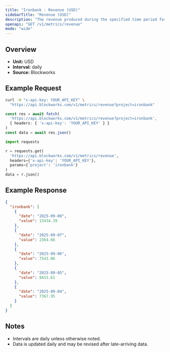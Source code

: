 ```yaml
---
title: "Ironbank : Revenue (USD)"
sidebarTitle: "Revenue (USD)"
description: "The revenue produced during the specified time period for given project."
openapi: "GET /v1/metrics/revenue"
mode: "wide"
---
```


## Overview

- **Unit:** USD
- **Interval:** daily
- **Source:** Blockworks

## Example Request

<CodeGroup>

```bash cURL
curl -H "x-api-key: YOUR_API_KEY" \
  "https://api.blockworks.com/v1/metrics/revenue?project=ironbank"
```

```typescript TypeScript
const res = await fetch(
  'https://api.blockworks.com/v1/metrics/revenue?project=ironbank',
  { headers: { 'x-api-key': 'YOUR_API_KEY' } }
)
const data = await res.json()
```

```python Python
import requests

r = requests.get(
  'https://api.blockworks.com/v1/metrics/revenue',
  headers={'x-api-key': 'YOUR_API_KEY'},
  params={'project': 'ironbank'}
)
data = r.json()
```

</CodeGroup>

## Example Response

```json
{
  "ironbank": [
    {
      "date": "2025-09-08",
      "value": 13434.39
    },
    {
      "date": "2025-09-07",
      "value": 2364.66
    },
    {
      "date": "2025-09-06",
      "value": 7543.06
    },
    {
      "date": "2025-09-05",
      "value": 8415.61
    },
    {
      "date": "2025-09-04",
      "value": 7367.95
    }
  ]
}
```

## Notes
- Intervals are daily unless otherwise noted.
- Data is updated daily and may be revised after late-arriving data.
